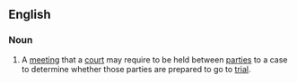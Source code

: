 ==English==
===Noun===
{{en-noun|sg=[[status]] [[conference]]}}
# {{law}} A [[meeting]] that a [[court]] may require to be held between [[party|parties]] to a case to determine whether those parties are prepared to go to [[trial]].
